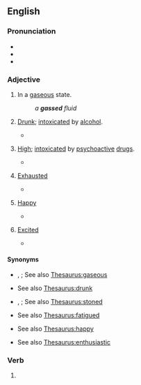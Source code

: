 ==English==

===Pronunciation===
* {{IPA|en|/ɡæst/}}
* {{audio|en|En-au-gassed.ogg|Audio (AU)}}
* {{rhymes|en|æst|s=1}}

===Adjective===
{{en-adj}}

# In a [[gaseous]] state.
#: ''a '''gassed''' fluid''
# {{lb|en|slang}} [[drunk|Drunk]]; [[intoxicated]] by [[alcohol]]. {{defdate|from 1860s}}
#* {{quote-book
|en
|year=1956
|first=Max|last=Shulman|authorlink=Max Shulman
|title=Rally Round the Flag, Boys!
|passage="Hey, Grady, how about hittin' for New York State?" suggested Wally.¶ "Sure!" agreed Ed enthusiastically. “Let's go over to Beer Can Boulevard and get '''gassed'''!"
}}
# {{lb|en|slang}} [[high|High]]; [[intoxicated]] by [[psychoactive]] [[drug]]s.
#* {{quote-book
|en
|year=1962
|first=Robert|last=Sheckley|authorlink=Robert Sheckley
|chapter=How Lum Joined the Army
|title={{w|Journey Beyond Tomorrow}}
|passage=As you can see, I was pretty well '''gassed''', and in that state I marched down to the nearest recruiting station and joined up so as to be close to the poor machines.
}}
# {{lb|en|slang}} [[exhausted|Exhausted]]
#* {{quote-book
|en
|year=1994
|first=Charles Edward|last=Eaton|authorlink=Charles Edward Eaton
|chapter=The Blue Window
|title=The Country of the Blue
|isbn=9780845348505
|page=71
|passage=They looked '''gassed''', panting, spent, given over
}}
# {{lb|en|slang}} [[happy|Happy]]
#* {{quote-journal
|en
|date=1974-02
|first=Frank Marshall|last=Davis|authorlink=Frank Marshall Davis
|title=Duke Ellington
|journal={{w|Negro Digest|Black World}}
|volume=23|number=4
|page=23
|pageurl=https://books.google.com/books?id=ojkDAAAAMBAJ&pg=PA23
|passage=Light the cannon crackers / I have a taste for the exploding hot; / Turn on the cool / Give me the sound of honey / In my ear— / Gentlemen / I am '''gassed'''!
}}
# {{lb|en|MLE|MTE}} [[excited|Excited]]
#* {{quote-song
|en
|year=2016
|artist={{w|Stormzy}}
|title=Scary
|passage=But don't get '''gassed''' cause you got the headline / You only got it cause I declined it
}}

====Synonyms====
* {{sense|in a gaseous state}} {{l|en|gaseous}}, {{l|en|gasiform}}; See also [[Thesaurus:gaseous]]
* {{sense|intoxicated by alcohol}} See also [[Thesaurus:drunk]]
* {{sense|intoxicated by psychoactive drugs}} {{l|en|high as a kite}}, {{l|en|stoned}}; See also [[Thesaurus:stoned]]
* {{sense|exhausted}} See also [[Thesaurus:fatigued]]
* {{sense|happy}} See also [[Thesaurus:happy]]
* {{sense|excited}} See also [[Thesaurus:enthusiastic]]

===Verb===
{{head|en|verb form}}

# {{en-past of|gas}}